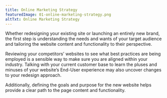 ```yaml
---
title: Online Marketing Strategy
featuredImage: 01-online-marketing-strategy.png
altTxt: Online Marketing Strategy
---
```


<div className="text-justify">
  <p className="pb-3">
    Whether redesigning your existing site or launching an entirely new brand,
    the first step is understanding the needs and wants of your target audience
    and tailoring the website content and functionality to their perspective.
  </p>
  <p className="pb-3">
    Reviewing your competitors’ websites to see what best practices are being
    employed is a sensible way to make sure you are aligned within your
    industry. Talking with your current customer base to learn the pluses and
    minuses of your website’s End-User experience may also uncover changes to
    your redesign approach.
  </p>
  <p>
    Additionally, defining the goals and purpose for the new website helps
    provide a clear path to the page content and functionality.
  </p>
</div>
